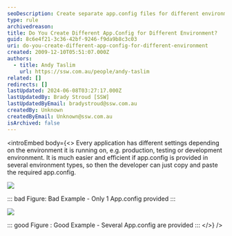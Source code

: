 ```yaml
---
seoDescription: Create separate app.config files for different environments to simplify development and deployment processes.
type: rule
archivedreason:
title: Do You Create Different App.Config for Different Environment?
guid: 8c6e4f21-3c36-42bf-9246-f9da9b8c3c03
uri: do-you-create-different-app-config-for-different-environment
created: 2009-12-10T05:51:07.000Z
authors:
  - title: Andy Taslim
    url: https://ssw.com.au/people/andy-taslim
related: []
redirects: []
lastUpdated: 2024-06-08T03:27:17.000Z
lastUpdatedBy: Brady Stroud [SSW]
lastUpdatedByEmail: bradystroud@ssw.com.au
createdBy: Unknown
createdByEmail: Unknown@ssw.com.au
isArchived: false
---
```


<introEmbed
  body={<>
Every application has different settings depending on the environment it is running on, e.g. production, testing or development environment.
It is much easier and efficient if app.config is provided in several environment types, so then the developer can just copy and paste the required app.config.

![](/uploads/rules/do-you-create-different-app-config-for-different-environment/AppConfigBad.jpg)

::: bad
Figure: Bad Example - Only 1 App.config provided
:::

![](/uploads/rules/do-you-create-different-app-config-for-different-environment/App.config.jpg)

::: good
Figure : Good Example - Several App.config are provided
:::
  </>}
/>
